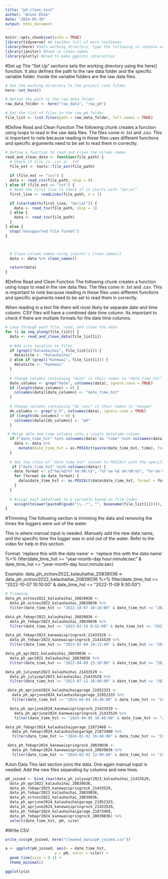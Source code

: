```yaml
---
title: "pH_clean_test"
author: "Anson Ekau"
date: "2024-05-30"
output: html_document
---
```


```r
knitr::opts_chunk$set(echo = TRUE)
library(tidyverse) #A toolbox full of more toolboxes
library(here) #Sets working directory, type the following in console or in a code chunk. 'here::set_here()' 
library(janitor) #Used to clean names
library(plotly) #Used to make ggplots interactive
```

#Set up
The "Set Up" sections sets the working directory using the here() function. It also defines the path to the raw data folder and the specific variable folder. Inside the variable folders are the raw data files. 
```r

# Set the working directory to the project root folder
here::set_here()

# Define the path to the raw data folder
raw_data_folder <- here("raw_data", "raw_pH")

# Get the list of files in the raw_pH folder
file_list <- list.files(path = raw_data_folder, full.names = TRUE)

```


#Define Read and Clean Function
The following chunk creates a function using loops to read in the raw data files. The files come in .txt and .csv. This is important to note because reading in these files uses different functions and specific arguments need to be set to read them in correctly. 
```r
# Define a function to read and clean the column names
read_and_clean_data <- function(file_path) {
  # Check if file is .csv or .txt
  file_ext <- tools::file_ext(file_path)
  
  if (file_ext == "csv") {
  data <- read_csv(file_path, skip = 0)
} else if (file_ext == "txt") {
  # Read the first line to check if it starts with "Serial"
  first_line <- readLines(file_path, n = 1)

  if (startsWith(first_line, "Serial")) {
    data <- read_tsv(file_path, skip = 1)
  } else {
    data <- read_tsv(file_path)
  }
} else {
  stop("Unsupported file format")
}



  # Clean column names using janitor's clean_names()
  data <- data %>% clean_names()

  return(data)
}
```


#Define Read and Clean Function
The following chunk creates a function using loops to read in the raw data files. The files come in .txt and .csv. This is important to note because reading in these files uses different functions and specific arguments need to be set to read them in correctly. 

When reading in a text file there will most likely be separate date and time column. CSV files will have a combined date time column. Its important to check if there are multiple formats for the date time columns.
```r

# Loop through each file, read, and clean the data
for (i in seq_along(file_list)) {
  data <- read_and_clean_data(file_list[i])
  
  # Add site location to files
  if (grepl("Kalauhaihai", file_list[i])) {
    data$site <- "Kalauhaihai"
  } else if (grepl("Kanewai", file_list[i])) {
    data$site <- "Kanewai"
  }
  
  # Change columns containing "date" in their names to "date_time_hst"
  date_columns <- grep("date", colnames(data), ignore.case = TRUE)
  if (length(date_columns) > 0) {
    colnames(data)[date_columns] <- "date_time_hst"
  }
  
  # Change columns containing "do_conc" in their names to "oxygen"
  do_columns <- grep("p_h", colnames(data), ignore.case = TRUE)
  if (length(do_columns) > 0) {
    colnames(data)[do_columns] <- "pH"
  }

 # Merge date and time columns into a single datetime column
  if ("date_time_hst" %in% colnames(data) && "time" %in% colnames(data)) {
    data <- data %>%
      mutate(date_time_hst = as.POSIXct(paste(date_time_hst, time), format = "%d-%m-%y %H:%M:%S"))
  }
  
  # Set the class of "date_time_hst" column to POSIXct with the specified format
   if ("date_time_hst" %in% colnames(data)) {
    date_format <- c("%m/%d/%Y %H:%M:%S", "%Y-%m-%d %H:%M:%S", "%Y-%m-%d %H:%M:%S %Z")
    for (format in date_format) {
      data$date_time_hst <- as.POSIXct(data$date_time_hst, format = format, tz = "UTC", tryFormats = c(format))
    }
  }
  
  # Assign each dataframe to a variable based on file index
    assign(tolower(paste0(gsub("\\..*", "", basename(file_list[i])))), data)
}
```

#Trimming
The following section is trimming the data and removing the times the loggers were out of the water. 

This is where manual input is needed. Manually add the new data name, and the specific time the logger was in and out of the water. Refer to the video for help in this section. 

Format:
'replace this with the data name' <- 'replace this with the data name' %>% 
  filter(date_time_hst >= "year-month-day hour:minute:sec" & date_time_hst <= "year-month-day hour:minute:sec)
  
Example: 
data_ph_octnov2022_kalauhaihai_20839036 <- 
  data_ph_octnov2022_kalauhaihai_20839036 %>% 
  filter(date_time_hst >= "2022-10-07 10:10:00" & date_time_hst <= "2022-11-09 9:30:00")
```r
# Trimming
data_ph_octnov2022_kalauhaihai_20839036 <- 
  data_ph_octnov2022_kalauhaihai_20839036 %>% 
  filter(date_time_hst >= "2022-10-07 10:10:00" & date_time_hst <= "2022-11-09 9:30:00")

data_ph_febapr2023_kalauhaihai_20839036 <-
  data_ph_febapr2023_kalauhaihai_20839036 %>% 
  filter(date_time_hst >= "2023-02-16 9:52:00" & date_time_hst <= "2023-04-05 09:35:00")

data_ph_febapr2023_kanewaispringrock_21433529 <-
  data_ph_febapr2023_kanewaispringrock_21433529 %>% 
  filter(date_time_hst >= "2023-02-09 10:13:00" & date_time_hst <= "2023-04-05 10:15:00")

data_ph_apr2022_kalauhaihai_20839036 <-
  data_ph_apr2022_kalauhaihai_20839036 %>% 
  filter(date_time_hst >= "2022-04-09 15:10:00" & date_time_hst <= "2022-04-19 09:30:00")

data_ph_julysept2023_kalauhaihai_21433529 <-
  data_ph_julysept2023_kalauhaihai_21433529 %>% 
  filter(date_time_hst >= "2023-07-12 16:40:00" & date_time_hst <= "2023-09-17 13:25:00")

 data_ph_aprjune2024_kalauhaihaigarage_21952333 <-
   data_ph_aprjune2024_kalauhaihaigarage_21952333 %>% 
   filter(date_time_hst >= "2024-04-04 16:40:00" & date_time_hst <= "2024-06-12 13:25:00")

  data_ph_aprjune2024_kanewaispringrock_21433529 <-
    data_ph_aprjune2024_kanewaispringrock_21433529 %>% 
    filter(date_time_hst >= "2024-04-05 16:40:00" & date_time_hst <= "2024-06-12 13:25:00")

data_ph_febapr2024_kalauhaihaigarage_21873460 <-
   data_ph_febapr2024_kalauhaihaigarage_21873460 %>% 
   filter(date_time_hst >= "2024-02-02 16:40:00" & date_time_hst <= "2024-04-03 13:25:00")

 data_ph_febapr2024_kanewaispringrock_20839036 <-
   data_ph_febapr2024_kanewaispringrock_20839036 %>% 
   filter(date_time_hst >= "2024-02-02 12:00:00" & date_time_hst <= "2024-04-03 13:25:00")

```

#Join Data
This last section joins the data. One again manual input is needed. Add the new files separating by columns and new lines. 
```r
pH_joined <- bind_rows(data_ph_julysept2023_kalauhaihai_21433529,
  data_ph_apr2022_kalauhaihai_20839036,
  data_ph_febapr2023_kanewaispringrock_21433529,
  data_ph_febapr2023_kalauhaihai_20839036,
  data_ph_octnov2022_kalauhaihai_20839036,
  data_ph_aprjune2024_kalauhaihaigarage_21952333,
  data_ph_aprjune2024_kanewaispringrock_21433529,
  data_ph_febapr2024_kalauhaihaigarage_21873460,
  data_ph_febapr2024_kanewaispringrock_20839036) %>% 
  select(date_time_hst, pH, site)
```

#Write CSV
```r
write_csv(pH_joined, here("cleaned_data/pH_joined.csv"))
```

```r
a <- ggplot(pH_joined, aes(x = date_time_hst, 
                      y = pH, color = site)) +
  geom_line(size = 0.1) +
  theme_minimal()

ggplotly(a)
```

